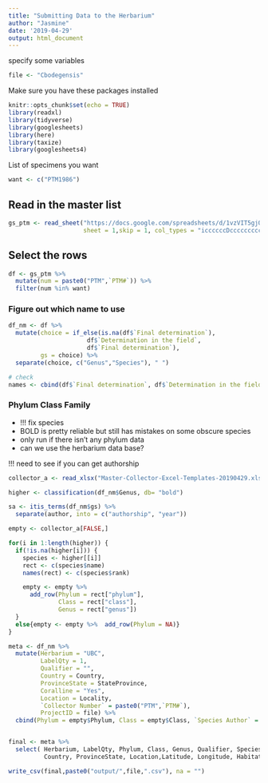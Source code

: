 ```yaml
---
title: "Submitting Data to the Herbarium"
author: "Jasmine"
date: '2019-04-29'
output: html_document
---
```


specify some variables
```r
file <- "Cbodegensis"
```


Make sure you have these packages installed
```r
knitr::opts_chunk$set(echo = TRUE)
library(readxl)
library(tidyverse)
library(googlesheets)
library(here)
library(taxize)
library(googlesheets4)
```

List of specimens you want
```r
want <- c("PTM1986")
```


## Read in the master list
```r
gs_ptm <- read_sheet("https://docs.google.com/spreadsheets/d/1vzVIT5gjQ0yCGwbAyqB4f8pltOkLfWz27TIFTxnm9hk",
                     sheet = 1,skip = 1, col_types = "iccccccDcccccccccccDcccccccnnccccc-")
```

## Select the rows
```r
df <- gs_ptm %>% 
  mutate(num = paste0("PTM",`PTM#`)) %>% 
  filter(num %in% want)
```

### Figure out which name to use
```r
df_nm <- df %>% 
  mutate(choice = if_else(is.na(df$`Final determination`),
                      df$`Determination in the field`,
                      df$`Final determination`),
         gs = choice) %>% 
  separate(choice, c("Genus","Species"), " ")

# check
names <- cbind(df$`Final determination`, df$`Determination in the field`, df$`genetic match/notes`)
```

### Phylum Class Family
- !!! fix species
- BOLD is pretty reliable but still has mistakes on some obscure species
- only run if there isn't any phylum data
- can we use the herbarium data base?

!!! need to see if you can get authorship

```r
collector_a <- read_xlsx("Master-Collector-Excel-Templates-20190429.xlsx",sheet = 2, skip = 4)
```

```r
higher <- classification(df_nm$Genus, db= "bold")

sa <- itis_terms(df_nm$gs) %>% 
  separate(author, into = c("authorship", "year"))

empty <- collector_a[FALSE,]

for(i in 1:length(higher)) {
  if(!is.na(higher[i])) {
    species <- higher[[i]]
    rect <- c(species$name)
    names(rect) <- c(species$rank)

    empty <- empty %>%
      add_row(Phylum = rect["phylum"],
              Class = rect["class"],
              Genus = rect["genus"])
  }
  else{empty <- empty %>%  add_row(Phylum = NA)}
}
```

```r
meta <- df_nm %>%
  mutate(Herbarium = "UBC",
         LabelQty = 1,
         Qualifier = "",
         Country = Country,
         ProvinceState = StateProvince,
         Coralline = "Yes",
         Location = Locality,
         `Collector Number` = paste0("PTM",`PTM#`),
         ProjectID = file) %>% 
  cbind(Phylum = empty$Phylum, Class = empty$Class, `Species Author` = sa$authorship)


final <- meta %>% 
  select( Herbarium, LabelQty, Phylum, Class, Genus, Qualifier, Species, `Species Author`,
          Country, ProvinceState, Location,Latitude, Longitude, Habitat, Depth, `Reproductive Status`, `Date Collected`, `Primary Collector`,`Other collectors`, `Collector Number`, `Determined by`, `Determination Date`, `Field Notes`, Coralline)

```

```r
write_csv(final,paste0("output/",file,".csv"), na = "")
```
